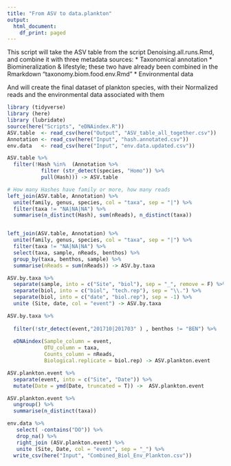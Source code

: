 ```yaml
---
title: "From ASV to data.plankton"
output:
  html_document:
    df_print: paged
---
```


This script will take the ASV table from the script Denoising.all.runs.Rmd, and combine it with three metadata sources:
  * Taxonomical annotation
  * Biomineralization & lifestyle; these two have already been combined in the Rmarkdown "taxonomy.biom.food.env.Rmd"
  * Environmental data

And will create the final dataset of plankton species, with their Normalized reads and the environmental data associated with them



```r
library (tidyverse)
library (here)
library (lubridate)
source(here("Scripts", "eDNAindex.R"))
ASV.table  <- read_csv(here("Output", "ASV_table_all_together.csv"))
Annotation <- read_csv(here("Input", "hash.annotated.csv"))
env.data   <- read_csv(here("Input", "env.data.updated.csv"))
```


```r
ASV.table %>% 
  filter(!Hash %in%  (Annotation %>% 
           filter (str_detect(species, "Homo")) %>% 
           pull(Hash))) -> ASV.table

# How many Hashes have family or more, how many reads
left_join(ASV.table, Annotation) %>% 
  unite(family, genus, species, col = "taxa", sep = "|") %>% 
  filter(taxa != "NA|NA|NA") %>% 
  summarise(n_distinct(Hash), sum(nReads), n_distinct(taxa))


left_join(ASV.table, Annotation) %>% 
  unite(family, genus, species, col = "taxa", sep = "|") %>% 
  filter(taxa != "NA|NA|NA") %>% 
  select(taxa, sample, nReads, benthos) %>% 
  group_by(taxa, benthos, sample) %>% 
  summarise(nReads = sum(nReads)) -> ASV.by.taxa

ASV.by.taxa %>% 
  separate(sample, into = c("Site", "biol"), sep = "_", remove = F) %>% 
  separate(biol, into = c("biol", "tech.rep"), sep = "\\.") %>% 
  separate(biol, into = c("date", "biol.rep"), sep = -1) %>% 
  unite (Site, date, col = "event") -> ASV.by.taxa

ASV.by.taxa %>% 
  
  filter(!str_detect(event,"201710|201703" ) , benthos != "BEN") %>% 
  
  eDNAindex(Sample_column = event,
            OTU_column = taxa,
            Counts_column = nReads,
            Biological.replicate = biol.rep) -> ASV.plankton.event

ASV.plankton.event %>% 
  separate(event, into = c("Site", "Date")) %>% 
  mutate(Date = ymd(Date, truncated = T)) ->  ASV.plankton.event

ASV.plankton.event %>%
  ungroup() %>% 
  summarise(n_distinct(taxa))

env.data %>%  
   select( -contains("DO")) %>% 
   drop_na() %>% 
   right_join (ASV.plankton.event) %>% 
   unite (Site, Date, col = "event", sep = "_") %>% 
  write_csv(here("Input", "Combined_Biol_Env_Plankton.csv"))



```

